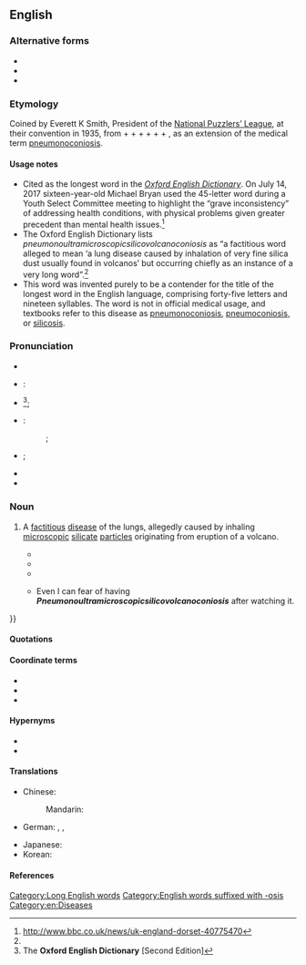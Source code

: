 ==English==
{{wikipedia|pneumonoultramicroscopicsilicovolcanoconiosis|pneumono...}}

===Alternative forms===
* {{l|en|pneumonoultramicroscopicsilicovolcano-coniosis}}
* {{l|en|pneumonoultramicroscopicsilicovolcanokoniosis}}
* {{l|en|P45}}

===Etymology===
Coined by Everett K Smith, President of the [[w:National Puzzlers' League|National Puzzlers’ League]], at their convention in 1935, from {{etyl|grc|en}} {{m|grc|πνεύμων||lung}} + {{etyl|la|en}} {{m|la|ultra||beyond}} + {{cog|en|microscopic}} + {{m|en|silico-}} + {{m|en|volcano}} + {{etyl|grc|en}} {{m|grc|κόνις||dust}} + {{cog|en|-osis}}, as an extension of the medical term [[pneumonoconiosis]].

====Usage notes====

* Cited as the longest word in the ''[[Oxford English Dictionary]]''. On July 14, 2017 sixteen-year-old Michael Bryan used the 45-letter word during a Youth Select Committee meeting to highlight the “grave inconsistency” of addressing health conditions, with physical problems given greater precedent than mental health issues.<ref>http://www.bbc.co.uk/news/uk-england-dorset-40775470</ref>
* The Oxford English Dictionary lists ''pneumonoultramicroscopicsilicovolcanoconiosis'' as “a factitious word alleged to mean ‘a lung disease caused by inhalation of very fine silica dust usually found in volcanos’ but occurring chiefly as an instance of a very long word”.<ref name="OED-pronstress&usage"/>
* This word was invented purely to be a contender for the title of the longest word in the English language, comprising forty-five letters and nineteen syllables. The word is not in official medical usage, and textbooks refer to this disease as [[pneumonoconiosis]], [[pneumoconiosis]], or [[silicosis]].

===Pronunciation===
* {{audio|Es-us-ncalif-pneumonoultramicroscopicsilicovolcanoconisis.ogg|Audio (US, Northern California)|lang=en}}
{{rel-top|Pronunciatory transcriptions and hyphenation}}
* {{a|RP}}:
* {{IPA|/njuːˌmɒnəʊʌltɹəmaɪkɹəʊˈskɒpɪkˌsɪlɪkəʊvɒlkeɪnəʊkəʊniˈəʊsɪs/|lang=en}}<ref name="OED-pronstress&usage">The '''Oxford English Dictionary''' [Second Edition]</ref>;
* {{a|US}}:
*: {{enPR|no͞o-män'ō-ŭl-trə-mī-krə-skäpʹĭk-sĭl'ē-kō-väl-kā-nō-kō-nē-ōʹsĭs}};
* {{IPA|/nuˌmɑːnoʊʌltɹəmaɪkɹoʊˈskɑːpɪkˌsɪlɪkoʊvɑːlkeɪnoʊkoʊniˈoʊsɪs/|lang=en}};
* {{audio|en-us-pneumonoultramicroscopicsilicovolcanoconiosis.ogg|Audio (US)|lang=en}}
* {{hyphenation|lang=en|pneu|mon|o|ul|tra|mi|cro|scop|ic|sil|i|co|vol|ca|no|co|ni|o|sis}}
{{rel-bottom}}

===Noun===
{{en-noun|pneumonoultramicroscopicsilicovolcanoconioses}}

# {{lb|en|nonce}} A [[factitious]] [[disease]] of the lungs, allegedly caused by inhaling [[microscopic]] [[silicate]] [[particle|particles]] originating from eruption of a volcano.
#* {{quote-journal
|year=1980
|month=March
|title=Black Lung
|first=Lorin E.
|last=Kerr
|journal=Journal of Public Health Policy
|volume=1
|issue=1
|page=50
|jstor=3342357
|passage=Call it miner's asthma, [[silicosis]], '''pneumonoultramicroscopicsilicovolcanoconiosis''', coal workers' [[pneumoconiosis]], or [[black lung]]—they are all dust diseases with the same symptoms.
}}
#* {{quote-newsgroup
|date=1998-08-27
|title=Lament for a Lung Disease
|author=Smokey
|newsgroup=talk.bizarre
|id=6s3r8o$brt$1@camel15.mindspring.com
|url=http://groups.google.com/group/talk.bizarre/browse_thread/thread/3db7020dcb5b531e/cbd79ebd7c266219?q=pneumonoultramicroscopicsilicovolcanoconiosis
|passage=I say that it must be the silica dust<br />That we breathed through our mouths and our noses<br />That brought '''pneumonoultramicroscopicsilicovolcanoconiosis'''.
}}
#* {{quote-newsgroup
|date=2002-12-18T04:19:52
|group=alt.fan.scarecrow
|author=Pod
|title=Pneumonoultramicroscopicsilicovolcanoconiosis
|id=iHSL9.2091$h43.295898@stones
|url=http://groups.google.com/group/alt.fan.scarecrow/msg/39876843908f9513
|passage=It's either '''pneumonoultramicroscopicsilicovolcanoconiosis''', or a bad cough.
}}
#* {{quote-book
|date=2011-04-28
|title=Am I the Person My Mother Warned Me About?: A Four-year College Experience ... Only the Good Parts
|first=Kurt D.
|last=Stradtman
|publisher=Xlibris
|isbn=9781462862887
|lccn=2011906469
|page=90
|pageurl=http://books.google.com/books?id=06v2Q_rL_dAC&pg=PA90&dq=pneumonoultramicroscopicsilicovolcanoconiosis
|passage=I still can't watch ''House M.D.'' and not have my mind wonder{{...}} Even I can fear of{{SIC}} having '''''Pneumonoultramicroscopicsilicovolcanoconiosis''''' after watching it.
}}

====Quotations====
{{seemoreCites|lang=en}}

====Coordinate terms====
* {{l|en|black lung}}
* {{l|en|potter's rot}}
* {{l|en|miner cough}}

====Hypernyms====
* {{l|en|pneumoconiosis}}
* {{l|en|silicosis}}

====Translations====
{{trans-top|disease of the lungs}}
* Chinese:
*: Mandarin: {{t|cmn|礦工氣管癌|sc=Hani}}
* German: {{t|de|Quarzstaublunge|f}}, {{t|de|Quarzstaublungenkrankheit|f}}, {{t|de|Silikose|f}}
{{trans-mid}}
* Japanese: {{t|ja|ニューモノウルトラマイクロスコーピックシリコヴォルケーノコニオシス|tr=nyūmonōrutoramaikurosukōpikkushirikovorukēnokonioshisu|sc=Jpan}}
* Korean: {{t|ko|진폐증|sc=Kore}}
{{trans-bottom}}

====References====
<references/>

[[Category:Long English words]]

[[Category:English words suffixed with -osis]]
[[Category:en:Diseases]]